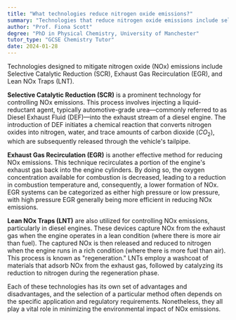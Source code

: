 ```yaml
---
title: "What technologies reduce nitrogen oxide emissions?"
summary: "Technologies that reduce nitrogen oxide emissions include selective catalytic reduction, exhaust gas recirculation, and lean NOx traps."
author: "Prof. Fiona Scott"
degree: "PhD in Physical Chemistry, University of Manchester"
tutor_type: "GCSE Chemistry Tutor"
date: 2024-01-28
---
```


Technologies designed to mitigate nitrogen oxide (NOx) emissions include Selective Catalytic Reduction (SCR), Exhaust Gas Recirculation (EGR), and Lean NOx Traps (LNT).

**Selective Catalytic Reduction (SCR)** is a prominent technology for controlling NOx emissions. This process involves injecting a liquid-reductant agent, typically automotive-grade urea—commonly referred to as Diesel Exhaust Fluid (DEF)—into the exhaust stream of a diesel engine. The introduction of DEF initiates a chemical reaction that converts nitrogen oxides into nitrogen, water, and trace amounts of carbon dioxide ($CO_2$), which are subsequently released through the vehicle's tailpipe.

**Exhaust Gas Recirculation (EGR)** is another effective method for reducing NOx emissions. This technique recirculates a portion of the engine's exhaust gas back into the engine cylinders. By doing so, the oxygen concentration available for combustion is decreased, leading to a reduction in combustion temperature and, consequently, a lower formation of NOx. EGR systems can be categorized as either high pressure or low pressure, with high pressure EGR generally being more efficient in reducing NOx emissions.

**Lean NOx Traps (LNT)** are also utilized for controlling NOx emissions, particularly in diesel engines. These devices capture NOx from the exhaust gas when the engine operates in a lean condition (where there is more air than fuel). The captured NOx is then released and reduced to nitrogen when the engine runs in a rich condition (where there is more fuel than air). This process is known as "regeneration." LNTs employ a washcoat of materials that adsorb NOx from the exhaust gas, followed by catalyzing its reduction to nitrogen during the regeneration phase.

Each of these technologies has its own set of advantages and disadvantages, and the selection of a particular method often depends on the specific application and regulatory requirements. Nonetheless, they all play a vital role in minimizing the environmental impact of NOx emissions.
    